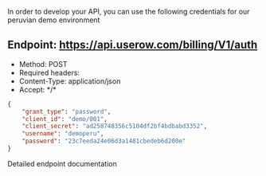 In order to develop your API, you can use the following credentials for our peruvian demo environment

## Endpoint: https://api.userow.com/billing/V1/auth
* Method: POST
* Required headers:
* Content-Type: application/json
* Accept: \*/\*

```json
{
    "grant_type": "password",
    "client_id": "demo/001",
    "client_secret": "ad258748356c5104df2bf4bdbabd3352",
    "username": "demoperu",
    "password": "23c7eeda24e06d3a1481cbedeb6d200e"
}
```

<CardGroup cols={1}>
    <Card
        title="API Reference POST /auth"
        icon="terminal"
        href="/api-reference/endpoint/authenticate-and-receive-a-bearer-token"
    >
        Detailed endpoint documentation
    </Card>
</CardGroup>